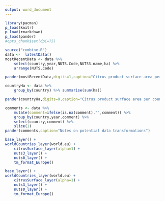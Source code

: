 ```yaml
---
output: word_document
---
```


```r
library(pacman)
p_load(knitr)
p_load(rmarkdown)
p_load(pander)
#opts_chunk$set(dpi=75)
```


```r
source("combine.R")
data <-  latestData() 
mostRecentData <- data %>%
    select(country,year,NUTS.Code,NUTS3.name,ha) %>%
    arrange(NUTS.Code)

pander(mostRecentData,digits=1,caption="Citrus product surface area per NUTS3 region")
```

```r
countryHa <- data %>%
    group_by(country) %>% summarise(sum(ha))

pander(countryHa,digits=0,caption="Citrus product surface area per country")
```

```r
comments <- data %>%
    mutate(comment=ifelse(is.na(comment),"",comment)) %>%
    group_by(country,year,comment) %>%
    select(country,comment) %>%
    slice(1)
pander(comments,caption="Notes on potential data transformations")
```


```r
base_layer() +
worldCountries_layer(world.eu) +
    citrusSurface_layer(alpha=1) +
    nuts3_layer() +
    nuts0_layer() +
    tm_format_Europe()
```

```r
base_layer() +
worldCountries_layer(world.eu) +
    citrusSurface_layer(alpha=1) +
    nuts3_layer() +
    nuts0_layer() +
    tm_format_Europe()
```
